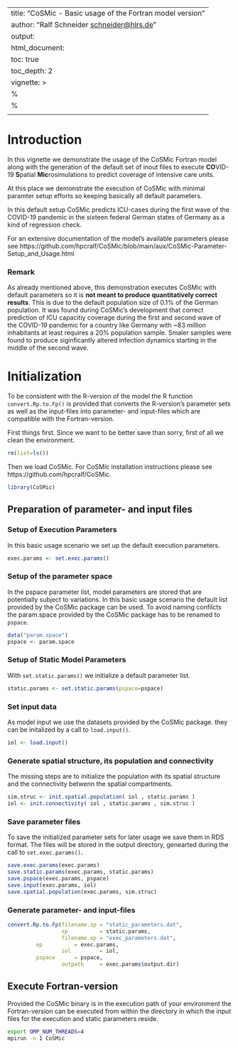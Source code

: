 <!--
%%%%%%%%%%%%%%%%%%%%%%%%%%%%%%%%%%%%%%%%%%%%%%%%%%%%%%%%%%%%%%%%%%%%%%%%%%%%%%%%
%%%%%%%%%%%%%%%%%%%%%%%%%%%%%%%%%%%%%%%%%%%%%%%%%%%%%%%%%%%%%%%%%%%%%%%%%%%%%%%%
%%      ___      __         _      
%%     / __\___ / _\  /\/\ (_) ___ 
%%    / /  / _ \\ \  /    \| |/ __|
%%   / /__| (_) |\ \/ /\/\ \ | (__ 
%%   \____/\___/\__/\/    \/_|\___|
%%
%%  COVID-19 Spatial Microsimulation  %%%%%%%%%%%%%%%%%%%%%%%%%%%%%%%%%%%%%%%%%%
%%%%%%%%%%%%%%%%%%%%%%%%%%%%%%%%%%%%%%%%%%%%%%%%%%%%%%%%%%%%%%%%%%%%%%%%%%%%%%%%
%%
%% Authors:      Christian Dudel
%%               Matthias Rosenbaum-Feldbruegge
%%               Sebastian Kluesener
%%               Ralf Schneider
%%
%% Contact:      dudel@demogr.mpg.de
%%               sebastian.kluesener@bib.bund.de
%%
%%==============================================================================
%%
%% Copyright (C) 2021 Federal Institute for Population Research (BIB),
%%                    The Max Planck Institute for Demographic Research (MPIDR),
%%                    High Performance Computing Center Stuttgart (HLRS)
%% 
%% This program is free software: you can redistribute it and/or modify
%% it under the terms of the GNU General Public License as published by
%% the Free Software Foundation, either version 3 of the License, or
%% (at your option) any later version.
%% 
%% This program is distributed in the hope that it will be useful,
%% but WITHOUT ANY WARRANTY; without even the implied warranty of
%% MERCHANTABILITY or FITNESS FOR A PARTICULAR PURPOSE.  See the
%% GNU General Public License for more details.
%% 
%% You should have received a copy of the GNU General Public License
%% along with this program.  If not, see <http://www.gnu.org/licenses/>.
%%==============================================================================
-->
---
title: "CoSMic - Basic usage of the Fortran model version"
author: "Ralf Schneider <schneider@hlrs.de>"
output:
  html_document:
    toc: true
    toc_depth: 2
vignette: >
  %\VignetteIndexEntry{CoSMic - Basic usage of the Fortran model version}
  %\VignetteEngine{knitr::rmarkdown}
  \usepackage[utf8]{inputenc}
---

# Introduction
In this vignette we demonstrate the usage of the CoSMic Fortran model along with the generation
of the default set of inout files to execute **CO**VID-19 **S**patial **Mic**rosimulations to
predict coverage of intensive care units.

At this place we demonstrate the execution of CoSMic with minimal paramter setup efforts
so keeping basically all default parameters.

In this default setup CoSMic predicts ICU-cases during the first wave of the COVID-19 pandemic
in the sixteen federal German states of Germany as a kind of regression check.

For an extensive documentation of the model's available parameters please see
https://github.com/hpcralf/CoSMic/blob/main/aux/CoSMic-Parameter-Setup_and_Usage.html

### Remark
As already mentioned above, this demonstration executes CoSMic with default parameters so it is **not
meant to produce quantitatively correct results**. This is due to the default population size of 0.1%
of the German population. It was  found during CoSMic's development that correct prediction of ICU
capacitiy coverage during the first and second wave of the  COVID-19 pandemic for a country like
Germany with ~83 million inhabitants at least requires a 20% population sample. Smaler samples were
found  to produce siginficantly altered infection dynamics starting in the middle of the second wave. 

# Initialization

To be consistent with the R-version of the model the R function `convert.Rp.to.Fp()` is provided that
converts the R-version's parameter sets as well as the input-files into parameter- and input-files which
are compatible with the Fortran-version.

First things first. Since we want to be better save than sorry, first of all  we clean the environment.
```r
rm(list=ls())
```

Then we load CoSMic. For CoSMic installation instructions please see https://github.com/hpcralf/CoSMic.
```r
library(CoSMic)
```

## Preparation of parameter- and input files

### Setup of Execution Parameters

In this basic usage scenario we set up the default execution parameters.
```r
exec.params <- set.exec.params()
```

### Setup of the parameter space

In the pspace parameter list, model parameters are stored that are potentially subject to variations.
In this basic usage scenario the default list provided by the CoSMic package can be used. To avoid
naming confilcts the param.space provided by the CoSMic package has to be renamed to `pspace`.

```r
data("param.space")
pspace <- param.space
```

### Setup of Static Model Parameters

With `set.static.params()` we initialize a default parameter list.
```r
static.params <- set.static.params(pspace=pspace)
```

### Set input data
As model input we use the datasets provided by the CoSMic package. they can be initalized by a
call to `load.input()`.
```r
iol <- load.input()
```

### Generate spatial structure, its population and connectivity
The missing steps are to initialize the population with its spatial structure and the connectivity
betwenn the spatial compartments.
```r
sim.struc <- init.spatial.population( iol , static.params )
iol <- init.connectivity( iol , static.params , sim.struc )
```

### Save parameter files
To save the initialized parameter sets for later usage we save them in RDS format. The files will
be stored in the output directory, genearted during the call to `set.exec.params()`.
```r
save.exec.params(exec.params)
save.static.params(exec.params, static.params)
save.pspace(exec.params, pspace)
save.input(exec.params, iol)
save.spatial.population(exec.params, sim.struc)
```

### Generate parameter- and input-files

```r
convert.Rp.to.Fp(filename.sp = "static_parameters.dat",
                 sp          = static.params,
                 filename.ep = "exec_parameters.dat",
		 ep          = exec.params,
                 iol         = iol,
		 pspace      = pspace,
                 outpath     = exec.params$output.dir)
```

## Execute Fortran-version

Provided the CoSMic binary is in the execution path of your environment the
Fortran-version can be executed from within the directory in which the input
files for the execution and static parameters reside.
```bash
export OMP_NUM_THREADS=4
mpirun -n 1 CoSMic
```

